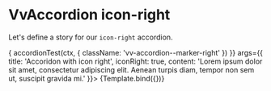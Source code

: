 
<Meta title="Components/Accordion/Props/icon-right" />

# VvAccordion icon-right

Let's define a story for our `icon-right` accordion.

<Canvas>
	<Story
		name="icon-right"
		play={(ctx) => {
			accordionTest(ctx, {
				className: 'vv-accordion--marker-right'
			})
		}}
		args={{
			title: 'Accoridon with icon right',
			iconRight: true,
			content:
				'Lorem ipsum dolor sit amet, consectetur adipiscing elit. Aenean turpis diam, tempor non sem ut, suscipit gravida mi.'
		}}>
		{Template.bind({})}
	</Story>
</Canvas>
